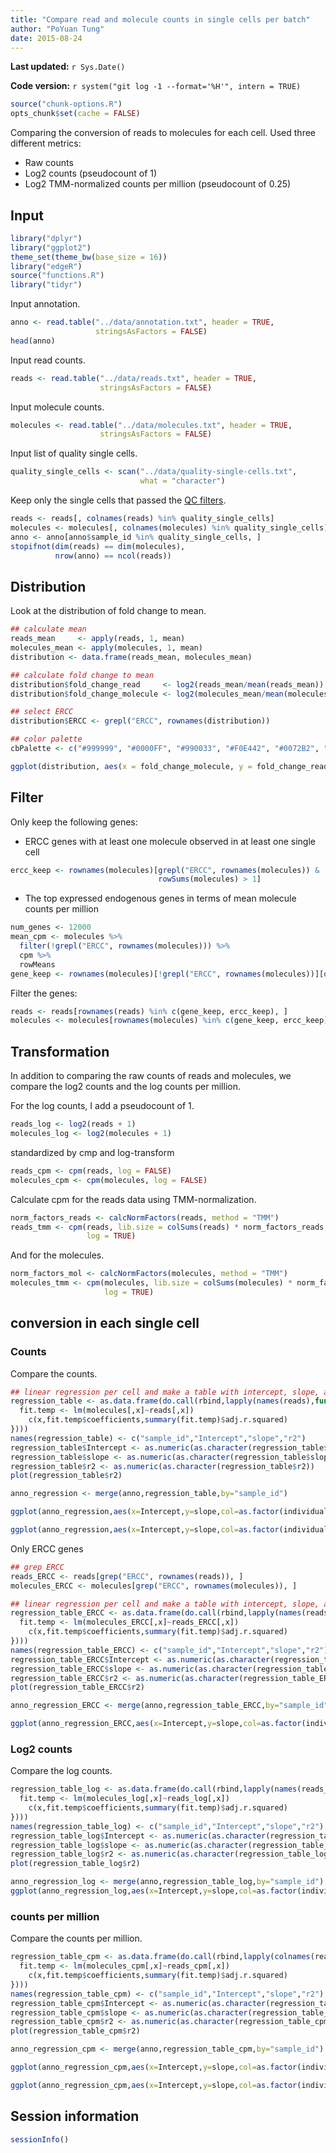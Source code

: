 ```yaml
---
title: "Compare read and molecule counts in single cells per batch"
author: "PoYuan Tung"
date: 2015-08-24
---
```


**Last updated:** `r Sys.Date()`

**Code version:** `r system("git log -1 --format='%H'", intern = TRUE)`

```r
source("chunk-options.R")
opts_chunk$set(cache = FALSE)
```

Comparing the conversion of reads to molecules for each cell.
Used three different metrics:

*  Raw counts
*  Log2 counts (pseudocount of 1)
*  Log2 TMM-normalized counts per million (pseudocount of 0.25)

## Input

```r
library("dplyr")
library("ggplot2")
theme_set(theme_bw(base_size = 16))
library("edgeR")
source("functions.R")
library("tidyr")
```

Input annotation.

```r
anno <- read.table("../data/annotation.txt", header = TRUE,
                   stringsAsFactors = FALSE)
head(anno)
```

Input read counts.

```r
reads <- read.table("../data/reads.txt", header = TRUE,
                    stringsAsFactors = FALSE)
```

Input molecule counts.

```r
molecules <- read.table("../data/molecules.txt", header = TRUE,
                    stringsAsFactors = FALSE)
```

Input list of quality single cells.

```r
quality_single_cells <- scan("../data/quality-single-cells.txt",
                             what = "character")
```

Keep only the single cells that passed the [QC filters](qc-cell-ipsc.html).

```r
reads <- reads[, colnames(reads) %in% quality_single_cells]
molecules <- molecules[, colnames(molecules) %in% quality_single_cells]
anno <- anno[anno$sample_id %in% quality_single_cells, ]
stopifnot(dim(reads) == dim(molecules),
          nrow(anno) == ncol(reads))
```

## Distribution 
Look at the distribution of fold change to mean.  

```r
## calculate mean
reads_mean     <- apply(reads, 1, mean)
molecules_mean <- apply(molecules, 1, mean)
distribution <- data.frame(reads_mean, molecules_mean)

## calculate fold change to mean
distribution$fold_change_read     <- log2(reads_mean/mean(reads_mean))
distribution$fold_change_molecule <- log2(molecules_mean/mean(molecules_mean))

## select ERCC
distribution$ERCC <- grepl("ERCC", rownames(distribution))

## color palette
cbPalette <- c("#999999", "#0000FF", "#990033", "#F0E442", "#0072B2", "#D55E00", "#CC79A7", "#009E73")

ggplot(distribution, aes(x = fold_change_molecule, y = fold_change_read, col = ERCC)) + geom_point(size = 3, alpha = 0.5) + scale_colour_manual(values=cbPalette) + stat_function(fun= function(x) {x}, col= "#56B4E9") + labs(x = "log2 fold change to mean (molecule)", y =  "log2 fold change to mean (reads)")
```

## Filter

Only keep the following genes:

*  ERCC genes with at least one molecule observed in at least one single cell

```r
ercc_keep <- rownames(molecules)[grepl("ERCC", rownames(molecules)) &
                                 rowSums(molecules) > 1]
```

*  The top expressed endogenous genes in terms of mean molecule counts per million

```r
num_genes <- 12000
mean_cpm <- molecules %>%
  filter(!grepl("ERCC", rownames(molecules))) %>%
  cpm %>%
  rowMeans
gene_keep <- rownames(molecules)[!grepl("ERCC", rownames(molecules))][order(mean_cpm, decreasing = TRUE)][1:num_genes]
```

Filter the genes:

```r
reads <- reads[rownames(reads) %in% c(gene_keep, ercc_keep), ]
molecules <- molecules[rownames(molecules) %in% c(gene_keep, ercc_keep), ]
```

## Transformation

In addition to comparing the raw counts of reads and molecules, we compare the log2 counts and the log counts per million.

For the log counts, I add a pseudocount of 1.

```r
reads_log <- log2(reads + 1)
molecules_log <- log2(molecules + 1)
```

standardized by cmp and log-transform
```r
reads_cpm <- cpm(reads, log = FALSE)
molecules_cpm <- cpm(molecules, log = FALSE)
```

Calculate cpm for the reads data using TMM-normalization.

```r
norm_factors_reads <- calcNormFactors(reads, method = "TMM")
reads_tmm <- cpm(reads, lib.size = colSums(reads) * norm_factors_reads,
                 log = TRUE)
```

And for the molecules.

```r
norm_factors_mol <- calcNormFactors(molecules, method = "TMM")
molecules_tmm <- cpm(molecules, lib.size = colSums(molecules) * norm_factors_mol,
                     log = TRUE)
```

## conversion in each single cell

### Counts

Compare the counts.

```r
## linear regression per cell and make a table with intercept, slope, and r-squared
regression_table <- as.data.frame(do.call(rbind,lapply(names(reads),function(x){
  fit.temp <- lm(molecules[,x]~reads[,x])
    c(x,fit.temp$coefficients,summary(fit.temp)$adj.r.squared)
})))
names(regression_table) <- c("sample_id","Intercept","slope","r2")
regression_table$Intercept <- as.numeric(as.character(regression_table$Intercept))
regression_table$slope <- as.numeric(as.character(regression_table$slope))
regression_table$r2 <- as.numeric(as.character(regression_table$r2))
plot(regression_table$r2)

anno_regression <- merge(anno,regression_table,by="sample_id")

ggplot(anno_regression,aes(x=Intercept,y=slope,col=as.factor(individual),shape=as.factor(batch))) + geom_point() + labs(x = "intercept", y = "slope", title = "read-molecule conversion (counts)")

ggplot(anno_regression,aes(x=Intercept,y=slope,col=as.factor(individual),shape=as.factor(batch))) + geom_point() + labs(x = "intercept", y = "slope", title = "read-molecule conversion (counts)") + facet_grid(individual ~ batch)
```

Only ERCC genes
```r
## grep ERCC
reads_ERCC <- reads[grep("ERCC", rownames(reads)), ]
molecules_ERCC <- molecules[grep("ERCC", rownames(molecules)), ]

## linear regression per cell and make a table with intercept, slope, and r-squared
regression_table_ERCC <- as.data.frame(do.call(rbind,lapply(names(reads_ERCC),function(x){
  fit.temp <- lm(molecules_ERCC[,x]~reads_ERCC[,x])
    c(x,fit.temp$coefficients,summary(fit.temp)$adj.r.squared)
})))
names(regression_table_ERCC) <- c("sample_id","Intercept","slope","r2")
regression_table_ERCC$Intercept <- as.numeric(as.character(regression_table_ERCC$Intercept))
regression_table_ERCC$slope <- as.numeric(as.character(regression_table_ERCC$slope))
regression_table_ERCC$r2 <- as.numeric(as.character(regression_table_ERCC$r2))
plot(regression_table_ERCC$r2)

anno_regression_ERCC <- merge(anno,regression_table_ERCC,by="sample_id")

ggplot(anno_regression_ERCC,aes(x=Intercept,y=slope,col=as.factor(individual),shape=as.factor(batch))) + geom_point() + labs(x = "intercept", y = "slope", title = "read-molecule conversion ERCC genes (counts)") + facet_grid(individual ~ batch)
```


### Log2 counts

Compare the log counts.

```r
regression_table_log <- as.data.frame(do.call(rbind,lapply(names(reads_log),function(x){
  fit.temp <- lm(molecules_log[,x]~reads_log[,x])
    c(x,fit.temp$coefficients,summary(fit.temp)$adj.r.squared)
})))
names(regression_table_log) <- c("sample_id","Intercept","slope","r2")
regression_table_log$Intercept <- as.numeric(as.character(regression_table_log$Intercept))
regression_table_log$slope <- as.numeric(as.character(regression_table_log$slope))
regression_table_log$r2 <- as.numeric(as.character(regression_table_log$r2))
plot(regression_table_log$r2)

anno_regression_log <- merge(anno,regression_table_log,by="sample_id")
ggplot(anno_regression_log,aes(x=Intercept,y=slope,col=as.factor(individual),shape=as.factor(batch))) + geom_point() + labs(x = "intercept", y = "slope", title = "read-molecule conversion (log2)")
```

### counts per million

Compare the counts per million.

```r
regression_table_cpm <- as.data.frame(do.call(rbind,lapply(colnames(reads_cpm),function(x){
  fit.temp <- lm(molecules_cpm[,x]~reads_cpm[,x])
    c(x,fit.temp$coefficients,summary(fit.temp)$adj.r.squared)
})))
names(regression_table_cpm) <- c("sample_id","Intercept","slope","r2")
regression_table_cpm$Intercept <- as.numeric(as.character(regression_table_cpm$Intercept))
regression_table_cpm$slope <- as.numeric(as.character(regression_table_cpm$slope))
regression_table_cpm$r2 <- as.numeric(as.character(regression_table_cpm$r2))
plot(regression_table_cpm$r2)

anno_regression_cpm <- merge(anno,regression_table_cpm,by="sample_id")

ggplot(anno_regression_cpm,aes(x=Intercept,y=slope,col=as.factor(individual),shape=as.factor(batch))) + geom_point() + labs(x = "intercept", y = "slope", title = "read-molecule conversion (cpm no log)")

ggplot(anno_regression_cpm,aes(x=Intercept,y=slope,col=as.factor(individual),shape=as.factor(batch))) + geom_point() + labs(x = "intercept", y = "slope", title = "read-molecule conversion (cpm no log)") + facet_grid(individual ~ batch) 
```

## Session information

```r
sessionInfo()
```

